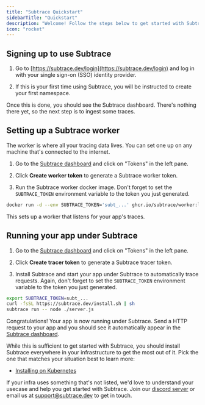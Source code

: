 ```yaml
---
title: "Subtrace Quickstart"
sidebarTitle: "Quickstart"
description: "Welcome! Follow the steps below to get started with Subtrace."
icon: "rocket"
---
```


## Signing up to use Subtrace

1. Go to [https://subtrace.dev/login](https://subtrace.dev/login) and log in with your single sign-on (SSO) identity provider.

2. If this is your first time using Subtrace, you will be instructed to create your first namespace.

Once this is done, you should see the Subtrace dashboard. There's nothing there yet, so the next step is to ingest some traces.

## Setting up a Subtrace worker

The worker is where all your tracing data lives. You can set one up on any machine that's connected to the internet.

1. Go to the [Subtrace dashboard](https://subtrace.dev/dashboard/) and click on "Tokens" in the left pane.

2. Click **Create worker token** to generate a Subtrace worker token. 

3. Run the Subtrace worker docker image. Don't forget to set the `SUBTRACE_TOKEN` environment variable to the token you just generated.

```bash
docker run -d --env SUBTRACE_TOKEN='subt_...' ghcr.io/subtrace/worker:latest
```

This sets up a worker that listens for your app's traces.

## Running your app under Subtrace

1. Go to the [Subtrace dashboard](https://subtrace.dev/dashboard/) and click on "Tokens" in the left pane.

2. Click **Create tracer token** to generate a Subtrace tracer token. 

3. Install Subtrace and start your app under Subtrace to automatically trace requests. Again, don't forget to set the `SUBTRACE_TOKEN` environment variable to the token you just generated.

```bash
export SUBTRACE_TOKEN=subt_...
curl -fsSL https://subtrace.dev/install.sh | sh
subtrace run -- node ./server.js
```

Congratulations! Your app is now running under Subtrace. Send a HTTP request to
your app and you should see it automatically appear in the [Subtrace dashboard](https://subtrace.dev/dashboard/).

While this is sufficient to get started with Subtrace, you should install
Subtrace everywhere in your infrastructure to get the most out of it. Pick the
one that matches your situation best to learn more:

- [Installing on Kubernetes](/kubernetes)

If your infra uses something that's not listed, we'd love to understand your
usecase and help you get started with Subtrace. Join our [discord server](https://subtrace.dev/discord)
or email us at [support@subtrace.dev](support@subtrace.dev) to get in touch.

